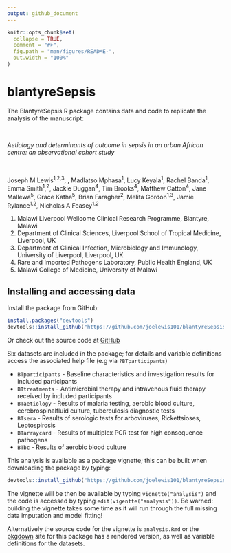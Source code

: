 ```yaml
---
output: github_document
---
```


<!-- README.md is generated from README.Rmd. Please edit that file -->

```r
knitr::opts_chunk$set(
  collapse = TRUE,
  comment = "#>",
  fig.path = "man/figures/README-",
  out.width = "100%"
)
```

# blantyreSepsis

<!-- badges: start -->
<!-- badges: end -->

The BlantyreSepsis R package contains data and code to replicate the analysis of the manuscript:
  
<br />

*Aetiology and determinants of outcome in sepsis in an urban African centre: an observational cohort study*

<br />

Joseph M Lewis^1,2,3^, , Madlatso Mphasa^1^, Lucy Keyala^1^, Rachel Banda^1^, Emma Smith^1^,^2^,  Jackie Duggan^4^, Tim Brooks^4^, Matthew Catton^4^, Jane Mallewa^5^, Grace Katha^5^, Brian Faragher^2^, Melita Gordon^1,3^, Jamie Rylance^1,2^, Nicholas A Feasey^1,2^

1. Malawi Liverpool Wellcome Clinical Research Programme, Blantyre, Malawi
2. Department of Clinical Sciences, Liverpool School of Tropical Medicine, Liverpool, UK
3. Department of Clinical Infection, Microbiology and Immunology, University of Liverpool, Liverpool, UK
4. Rare and Imported Pathogens Laboratory, Public Health England, UK
5. Malawi College of Medicine, University of Malawi

## Installing and accessing data

Install the package from GitHub:

``` r
install.packages("devtools")
devtools::install_github("https://github.com/joelewis101/blantyreSepsis")
```

Or check out the source code at [GitHub](https://github.com/joelewis101/blantyreSepsis) 

Six datasets are included in the package; for details and variable definitions access the associated help file (e.g via `?BTparticipants`)

* `BTparticipants` - Baseline characteristics and investigation results for included participants
* `BTtreatments` - Antimicrobial therapy and intravenous fluid therapy received by included participants
* `BTaetiology` - Results of malaria testing, aerobic blood culture, cerebrospinalfluid culture, tuberculosis diagnostic tests
* `BTsera` - Results of serologic tests for arboviruses, Rickettsioses, Leptospirosis
* `BTarraycard` - Results of multiplex PCR test for high consequence pathogens
* `BTbc` - Results of aerobic blood culture

This analysis is available as a package vignette; this can be built when downloading the package by typing:

``` r
devtools::install_github("https://github.com/joelewis101/blantyreSepsis", build_vignettes = TRUE )
```

The vignette will be then be available by typing `vignette("analysis")` and the code is accessed by typing `edit(vigentte("analysis"))`. Be warned: building the vignette takes some time as it will run through the full missing data imputation and model fitting!

Alternatively the source code for the vignette is `analysis.Rmd` or the  [pkgdown](https://joelewis101.github.io/blantyreSepsis/) site for this package has a rendered version, as well as variable definitions for the datasets.



